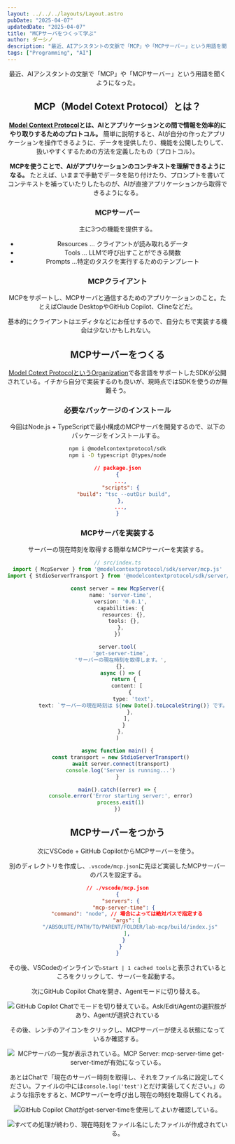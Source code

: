 ```yaml
---
layout: ../../../layouts/Layout.astro
pubDate: "2025-04-07"
updatedDate: "2025-04-07"
title: "MCPサーバをつくって学ぶ"
author: ダーシノ
description: "最近、AIアシスタントの文脈で「MCP」や「MCPサーバー」という用語を聞くようになった。Model Context Protocolとは、AIとアプリケーションとの間で情報を効率的にやり取りするためのプロトコル。 簡単に説明すると、AIが自分の作ったアプリケーションを操作できるように、データを提供したり、機能を公開したりして、扱いやすくするための方法を定義したもの（プロトコル）。MCPを使うことで、AIがアプリケーションのコンテキストを理解できるようになる。 たとえば、いままで手動でデータを貼り付けたり、プロンプトを書いてコンテキストを補っていたりしたものが、AIが直接アプリケーションから取得できるようになる。"
tags: ["Programming", "AI"]
---
```



<Header {...frontmatter} />

最近、AIアシスタントの文脈で「MCP」や「MCPサーバー」という用語を聞くようになった。

## MCP（Model Cotext Protocol）とは？

**[Model Context Protocol](https://modelcontextprotocol.io/)とは、AIとアプリケーションとの間で情報を効率的にやり取りするためのプロトコル。** 簡単に説明すると、AIが自分の作ったアプリケーションを操作できるように、データを提供したり、機能を公開したりして、扱いやすくするための方法を定義したもの（プロトコル）。

**MCPを使うことで、AIがアプリケーションのコンテキストを理解できるようになる。** たとえば、いままで手動でデータを貼り付けたり、プロンプトを書いてコンテキストを補っていたりしたものが、AIが直接アプリケーションから取得できるようになる。


### MCPサーバー

主に3つの機能を提供する。

- Resources … クライアントが読み取れるデータ
- Tools … LLMで呼び出すことができる関数
- Prompts …特定のタスクを実行するためのテンプレート

### MCPクライアント

MCPをサポートし、MCPサーバと通信するためのアプリケーションのこと。たとえばClaude DesktopやGitHub Copilot、Clineなどだ。

基本的にクライアントはエディタなどにお任せするので、自分たちで実装する機会は少ないかもしれない。


## MCPサーバーをつくる

[Model Cotext ProtocolというOrganization](https://github.com/modelcontextprotocol)で各言語をサポートしたSDKが公開されている。イチから自分で実装するのも良いが、現時点ではSDKを使うのが無難そう。

### 必要なパッケージのインストール

今回はNode.js + TypeScriptで最小構成のMCPサーバを開発するので、以下のパッケージをインストールする。

```bash
npm i @modelcontextprotocol/sdk
npm i -D typescript @types/node
```

```json
// package.json
{
  ...,
  "scripts": {
    "build": "tsc --outDir build",
  },
  ...,
}
```

### MCPサーバを実装する

サーバーの現在時刻を取得する簡単なMCPサーバーを実装する。
```ts
// src/index.ts
import { McpServer } from '@modelcontextprotocol/sdk/server/mcp.js'
import { StdioServerTransport } from '@modelcontextprotocol/sdk/server/stdio.js'

const server = new McpServer({
  name: 'server-time',
  version: '0.0.1',
  capabilities: {
    resources: {},
    tools: {},
  },
})

server.tool(
  'get-server-time',
  'サーバーの現在時刻を取得します。',
  {},
  async () => {
    return {
      content: [
        {
          type: 'text',
          text: `サーバーの現在時刻は ${new Date().toLocaleString()} です。`,
        },
      ],
    }
  },
)

async function main() {
  const transport = new StdioServerTransport()
  await server.connect(transport)
  console.log('Server is running...')
}

main().catch((error) => {
  console.error('Error starting server:', error)
  process.exit(1)
})
```

## MCPサーバーをつかう

次にVSCode + GitHub CopilotからMCPサーバーを使う。

別のディレクトリを作成し、`.vscode/mcp.json`に先ほど実装したMCPサーバーのパスを設定する。
```json
// ./vscode/mcp.json
{
  "servers": {
    "mcp-server-time": {
      "command": "node", // 場合によっては絶対パスで指定する
      "args": [
        "/ABSOLUTE/PATH/TO/PARENT/FOLDER/lab-mcp/build/index.js"
      ],
    }
  }
}
```

その後、VSCodeのインラインで`▷Start | 1 cached tools`と表示されているところをクリックして、サーバーを起動する。

次にGitHub Copilot Chatを開き、Agentモードに切り替える。

![GitHub Copilot Chatでモードを切り替えている。Ask/Edit/Agentの選択肢があり、Agentが選択されている](./_agent.png)

その後、レンチのアイコンをクリックし、MCPサーバーが使える状態になっているか確認する。

![MCPサーバの一覧が表示されている。MCP Server: mcp-server-time get-server-timeが有効になっている。](./_ready.png)


あとはChatで「現在のサーバー時刻を取得し、それをファイル名に設定してください。ファイルの中には`console.log('test')`とだけ実装してください。」のような指示をすると、MCPサーバーを呼び出し現在の時刻を取得してくれる。

![GitHub Copilot Chatがget-server-timeを使用してよいか確認している。](./_confirm.png)

![すべての処理が終わり、現在時刻をファイル名にしたファイルが作成されている。](./_result.png)
